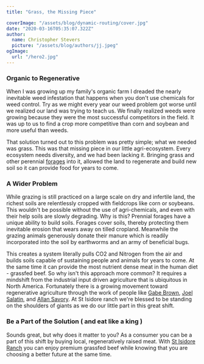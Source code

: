 ```yaml
---
title: "Grass, the Missing Piece"

coverImage: "/assets/blog/dynamic-routing/cover.jpg"
date: "2020-03-16T05:35:07.322Z"
author:
  name: Christopher Stevers
  picture: "/assets/blog/authors/jj.jpeg"
ogImage:
  url: "/hero2.jpg"
---
```


### Organic to Regenerative

When I was growing up my family's organic farm I dreaded the nearly inevitable weed infestation that happens when you don't use chemicals for weed control. Try as we might every year our weed problem got worse until we realized our land was trying to teach us.
We finally realized weeds were growing because they were the most successful competitors in the field. It was up to us to find a crop more competitive than corn and soybean and more useful than weeds.

That solution turned out to this problem was pretty simple; what we needed was grass. This was that missing piece in our little agri-ecosystem. Every ecosystem needs diversity, and we had been lacking it. Bringing grass and other perennial [forages](https://en.wikipedia.org/wiki/Forage) into it, allowed the land to regenerate and build new soil so it can provide food for years to come.

### A Wider Problem

While grazing is still practiced on a large scale on dry and infertile land, the richest soils are relentlessly cropped with fieldcrops like corn or soybeans. This wouldn't be possible without the use of agri-chemicals, and even with their help soils are slowly degrading. Why is this? Prennial forages have a unique ability to build soils.
Forages cover soils, thereby protecting them inevitable erosion that wears away on tilled cropland. Meanwhile the grazing animals generously donate their manure which is readily incorporated into the soil by earthworms and an army of beneficial bugs.

This creates a system literally pulls CO2 and Nitrogen from the air and builds soils capable of sustaining people and animals for years to come. At the same time it can provide the most nutrient dense meat in the human diet - grassfed beef. So why isn't this approach more common? It requires a mindshift from the industrial input driven agriculture that is ubiquitous in North America. Fortunately there is a growing movement toward regenerative agriculture through the work of people like [Gabe Brown](https://brownsranch.us/), [Joel Salatin](https://www.polyfacefarms.com/), and [Allan Savory](https://www.savory.global/). At St Isidore ranch we're blessed to be standing on the shoulders of giants as we do our little part in this great shift.

### Be a Part of the Solution ( and eat like a king )

Sounds great, but why does it matter to you? As a consumer you can be a part of this shift by buying local, regeneratively raised meat. With [St Isidore Ranch](/) you can enjoy premium grassfed beef while knowing that you are choosing a better future at the same time.
